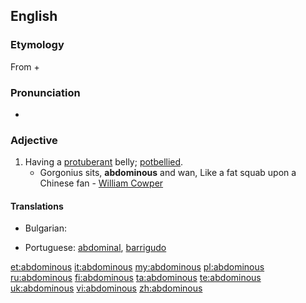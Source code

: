 ==English==

===Etymology===
From {{etyl|la}} {{term|abdomin-||abdomen|lang=la}} + {{term|-ous|lang=en}}

===Pronunciation===
* {{a|US}} {{IPA|/æb.ˈdɑm.ə.nəs/}}

===Adjective===
{{en-adj}}

# Having a [[protuberant]] belly; [[potbellied]].
#* Gorgonius sits, '''abdominous''' and wan, Like a fat squab upon a Chinese fan - [[w:William Cowper|William Cowper]]

====Translations====
{{trans-top|pot-bellied}}
* Bulgarian: {{t-|bg|шкембелия}}
{{trans-mid}}
* Portuguese: [[abdominal]], {{qualifier|figuratively}} [[barrigudo]]
{{trans-bottom}}

[[et:abdominous]]
[[it:abdominous]]
[[my:abdominous]]
[[pl:abdominous]]
[[ru:abdominous]]
[[fi:abdominous]]
[[ta:abdominous]]
[[te:abdominous]]
[[uk:abdominous]]
[[vi:abdominous]]
[[zh:abdominous]]